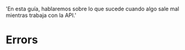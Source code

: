   'En esta guía, hablaremos sobre lo que sucede cuando algo sale mal mientras trabaja con la API.'

# Errors